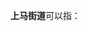 '''上马街道'''可以指：
{{PRC admin/disambig|14/10/81/004/000|37/02/14/005/000}}
{{disambig|cat=四字乡级行政区划消歧义}}